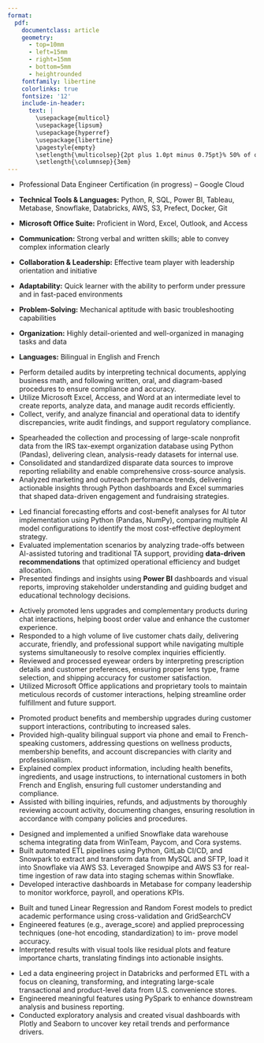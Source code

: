 ```yaml
---
format: 
  pdf: 
    documentclass: article
    geometry:
      - top=10mm
      - left=15mm
      - right=15mm
      - bottom=5mm
      - heightrounded
    fontfamily: libertine
    colorlinks: true
    fontsize: '12'
    include-in-header: 
      text: |
        \usepackage{multicol}
        \usepackage{lipsum}
        \usepackage{hyperref}
        \usepackage{libertine}
        \pagestyle{empty}
        \setlength{\multicolsep}{2pt plus 1.0pt minus 0.75pt}% 50% of original values
        \setlength{\columnsep}{3em}
---
```

<!-- TITLE -->
\begin{huge}\begin{center}{\bf Scott Townsend}\end{center}\end{huge}

<!-- CONTACT INFO -->
\begin{center}Charles Town, WV ∙ stownsend678@gmail.com ∙ (562) 584-5017 ∙ \href{https://github.com/scotty369}{Github/GitLab: scotty369} ∙ \href{https://www.linkedin.com/in/scott-townsend-0ab515262/}{LinkedIn: Scott Townsend}
\end{center}
\vspace{10pt}

<!-- EDUCATION: 1ST BULLET -->
\begin{large}
  {\bf EDUCATION}
  \vspace{3pt}
  \hrule
  \begin{multicols}{2}
    \begin{flushleft}{\bf Brigham Young University}\end{flushleft}
    \begin{flushright}\end{flushright}
  \end{multicols}
  \vspace{-0.17cm}
  \begin{multicols}{2}
    \begin{flushleft}Bachelors of Science: Data Science\end{flushleft}
    \begin{flushright}April 2022 - April 2025\end{flushright}
  \end{multicols}
  \begin{multicols}{2}
    \begin{flushleft}Minor: Statistics\end{flushleft}
  \end{multicols}
\end{large}

\vspace{0.05cm}

<!-- CERTIFICATIONS -->
\begin{large}{\bf CERTIFICATIONS}
  \vspace{3pt}
  \hrule
\end{large}
\vspace{-0.16cm}

* Professional Data Engineer Certification (in progress) – Google Cloud

<!-- SKILLS -->
\begin{large}{\bf SKILLS}
  \vspace{3pt}
  \hrule
\end{large}
\vspace{-0.16cm}

* **Technical Tools & Languages:** Python, R, SQL, Power BI, Tableau, Metabase, Snowflake, Databricks, AWS, S3, Prefect, Docker, Git

* **Microsoft Office Suite:** Proficient in Word, Excel, Outlook, and Access

* **Communication:** Strong verbal and written skills; able to convey complex information clearly

* **Collaboration & Leadership:** Effective team player with leadership orientation and initiative

* **Adaptability:** Quick learner with the ability to perform under pressure and in fast-paced environments

* **Problem-Solving:** Mechanical aptitude with basic troubleshooting capabilities

* **Organization:** Highly detail-oriented and well-organized in managing tasks and data

* **Languages:** Bilingual in English and French

<!-- EXPERIENCE : 1ST BULLET-->
\begin{large}{\bf EXPERIENCE}
  \vspace{3pt}
  \hrule
  \begin{multicols}{2}
    \begin{flushleft}{\bf \href{https://marcusharrisfoundation.org/}{Charles Town Casino}}\end{flushleft}
    \begin{flushright}May 2025 - Present\end{flushright}
  \end{multicols}
  \vspace{-0.17cm}
  \begin{multicols}{2}
    \begin{flushleft}\textit{Auditing Clerk}\end{flushleft}
    \begin{flushright}\end{flushright}\end
  {multicols}
\end{large}
\vspace{-0.16cm}
* Perform detailed audits by interpreting technical documents, applying business math, and following written, oral, and diagram-based procedures to ensure compliance and accuracy.
* Utilize Microsoft Excel, Access, and Word at an intermediate level to create reports, analyze data, and manage audit records efficiently.
* Collect, verify, and analyze financial and operational data to identify discrepancies, write audit findings, and support regulatory compliance.

\vspace{7pt}

\begin{large}
  \begin{multicols}{2}
    \begin{flushleft}{\bf \href{https://marcusharrisfoundation.org/}{Marcus Harris Foundation}}\end{flushleft}
    \begin{flushright}December 2024 - April 2025\end{flushright}
  \end{multicols}
  \vspace{-0.17cm}
  \begin{multicols}{2}
    \begin{flushleft}\textit{Data Analyst}\end{flushleft}
    \begin{flushright}\end{flushright}\end
  {multicols}
\end{large}
\vspace{-0.16cm}
* Spearheaded the collection and processing of large-scale nonprofit data from the IRS tax-exempt organization database using Python (Pandas), delivering clean, analysis-ready datasets for internal use.
* Consolidated and standardized disparate data sources to improve reporting reliability and enable comprehensive cross-source analysis.
* Analyzed marketing and outreach performance trends, delivering actionable insights through Python dashboards and Excel summaries that shaped data-driven engagement and fundraising strategies.

\vspace{7pt}

\begin{large}
  \begin{multicols}{2}
    \begin{flushleft}{\bf \href{https://github.com/orgs/BYUIDSconsulting/teams/ai-ta-bot/repositories}{Brigham Young University - Idaho}}\end{flushleft}
    \begin{flushright}January 2025 - April 2025\end{flushright}
  \end{multicols}
  \vspace{-0.17cm}
  \begin{multicols}{2}
    \begin{flushleft}\textit{Data Analyst}\end{flushleft}
    \begin{flushright}\end{flushright}\end
  {multicols}
\end{large}
\vspace{-0.16cm}
* Led financial forecasting efforts and cost-benefit analyses for AI tutor implementation using Python (Pandas, NumPy), comparing multiple AI model configurations to identify the most cost-effective deployment strategy.
* Evaluated implementation scenarios by analyzing trade-offs between AI-assisted tutoring and traditional TA support, providing **data-driven recommendations** that optimized operational efficiency and budget allocation.
* Presented findings and insights using **Power BI** dashboards and visual reports, improving stakeholder understanding and guiding budget and educational technology decisions.
\vspace{7pt}

\vspace{7pt}

\begin{large}
  \begin{multicols}{2}
    \begin{flushleft}{\bf \href{https://github.com/orgs/BYUIDSconsulting/teams/ai-ta-bot/repositories}{1800 Contacts}}\end{flushleft}
    \begin{flushright}April 2023 - Decmember 2023\end{flushright}
  \end{multicols}
  \vspace{-0.17cm}
  \begin{multicols}{2}
    \begin{flushleft}\textit{Chat Support Specailist}\end{flushleft}
    \begin{flushright}\end{flushright}\end
  {multicols}
\end{large}
\vspace{-0.16cm}
* Actively promoted lens upgrades and complementary products during chat interactions, helping boost order value and enhance the customer experience.
* Responded to a high volume of live customer chats daily, delivering accurate, friendly, and professional support while navigating multiple systems simultaneously to resolve complex inquiries efficiently.
* Reviewed and processed eyewear orders by interpreting prescription details and customer preferences, ensuring proper lens type, frame selection, and shipping accuracy for customer satisfaction.
* Utilized Microsoft Office applications and proprietary tools to maintain meticulous records of customer interactions, helping streamline order fulfillment and future support.

\vspace{7pt}

\begin{large}
  \begin{multicols}{2}
    \begin{flushleft}{\bf \href{https://github.com/orgs/BYUIDSconsulting/teams/ai-ta-bot/repositories}{Melaleuca}}\end{flushleft}
    \begin{flushright}April 2022 - April 2023\end{flushright}
  \end{multicols}
  \vspace{-0.17cm}
  \begin{multicols}{2}
    \begin{flushleft}\textit{French Customer Service Support}\end{flushleft}
    \begin{flushright}\end{flushright}\end
  {multicols}
\end{large}
\vspace{-0.16cm}
* Promoted product benefits and membership upgrades during customer support interactions, contributing to increased sales.
* Provided high-quality bilingual support via phone and email to French-speaking customers, addressing questions on wellness products, membership benefits, and account discrepancies with clarity and professionalism.
* Explained complex product information, including health benefits, ingredients, and usage instructions, to international customers in both French and English, ensuring full customer understanding and compliance.
* Assisted with billing inquiries, refunds, and adjustments by thoroughly reviewing account activity, documenting changes, ensuring resolution in accordance with company policies and procedures.

\vspace{7pt}

<!-- EXPERIENCE : 1ST BULLET-->
\begin{large}{\bf SELECTED PROJECTS}
  \vspace{3pt}
  \hrule
  \begin{multicols}{2}
    \begin{flushleft}{\bf \href{https://github.com/scotty369}{Pioneer Commercial Cleaning – Contracted Data Engineering Project}}\end{flushleft}
    \begin{flushright}June 2025 – Present\end{flushright}
  \end{multicols}
  \begin{multicols}{2}
    \begin{flushleft}\textit{Data Engineering | Snowflake, Metabase, Python}\end{flushleft}
    \begin{flushright}\end{flushright}
  \end{multicols}
\end{large}
\vspace{-0.16cm}
* Designed and implemented a unified Snowflake data warehouse schema integrating data from WinTeam, Paycom, and Cora systems.
* Built automated ETL pipelines using Python, GitLab CI/CD, and Snowpark to extract and transform data from MySQL and SFTP, load it into Snowflake via AWS S3. Leveraged Snowpipe and AWS S3 for real-time ingestion of raw data into staging schemas within Snowflake.
* Developed interactive dashboards in Metabase for company leadership to monitor workforce, payroll, and operations KPIs.

\vspace{7pt}

\begin{large}
  \begin{multicols}{2}
    \begin{flushleft}{\bf \href{https://github.com/scotty369}{Student Performance ML Analysis}}\end{flushleft}
    \begin{flushright}October 2024 – December 2024\end{flushright}
  \end{multicols}
  \begin{multicols}{2}
    \begin{flushleft}\textit{Machine Learning | Colab, Random Forest, Seaborn}\end{flushleft}
    \begin{flushright}\end{flushright}
  \end{multicols}
\end{large}
\vspace{-0.16cm}
* Built and tuned Linear Regression and Random Forest models to predict academic performance using cross-validation and
GridSearchCV
* Engineered features (e.g., average_score) and applied preprocessing techniques (one-hot encoding, standardization) to im-
prove model accuracy.
* Interpreted results with visual tools like residual plots and feature importance charts, translating findings into actionable
insights.

\vspace{7pt}

\begin{large}
  \begin{multicols}{2}
    \begin{flushleft}{\bf \href{https://github.com/scotty369}{Convenience Store Data Engineering}}\end{flushleft}
    \begin{flushright}January 2025 – April 2025\end{flushright}
  \end{multicols}
  \begin{multicols}{2}
    \begin{flushleft}\textit{Data Engineering | Databricks, PySpark, Plotly}\end{flushleft}
    \begin{flushright}\end{flushright}
  \end{multicols}
\end{large}
\vspace{-0.16cm}
* Led a data engineering project in Databricks and performed ETL with a focus on cleaning, transforming, and integrating large-scale transactional and product-level data from U.S. convenience stores.
* Engineered meaningful features using PySpark to enhance downstream analysis and business reporting.
* Conducted exploratory analysis and created visual dashboards with Plotly and Seaborn to uncover key retail trends and performance drivers.
